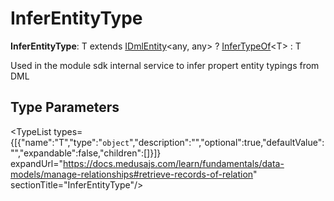 
# InferEntityType

 **InferEntityType**: T extends [IDmlEntity](../../interfaces/types.DmlTypes.IDmlEntity/page.mdx)&#60;any, any&#62; ? [InferTypeOf](../types.DmlTypes.InferTypeOf/page.mdx)&#60;T&#62; : T

Used in the module sdk internal service to infer propert entity typings from DML

## Type Parameters

<TypeList types={[{"name":"T","type":"`object`","description":"","optional":true,"defaultValue":"","expandable":false,"children":[]}]} expandUrl="https://docs.medusajs.com/learn/fundamentals/data-models/manage-relationships#retrieve-records-of-relation" sectionTitle="InferEntityType"/>
